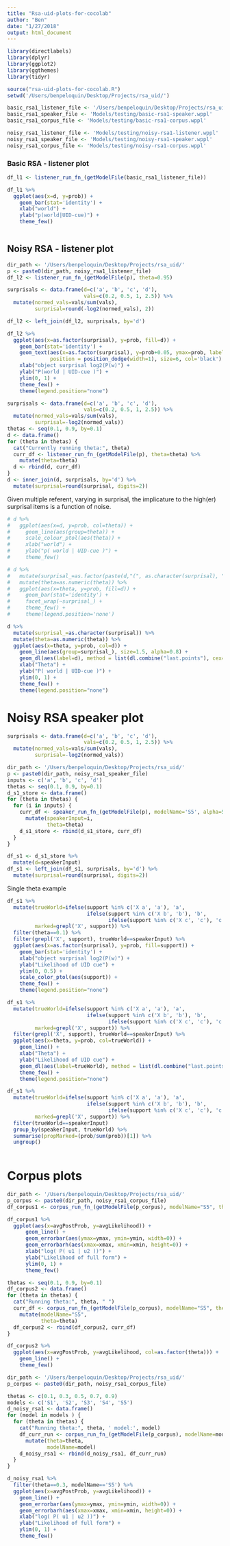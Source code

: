 ```yaml
---
title: "Rsa-uid-plots-for-cocolab"
author: "Ben"
date: "1/27/2018"
output: html_document
---
```


```r
library(directlabels)
library(dplyr)
library(ggplot2)
library(ggthemes)
library(tidyr)

source("rsa-uid-plots-for-cocolab.R")
setwd('/Users/benpeloquin/Desktop/Projects/rsa_uid/')
```

```r
basic_rsa1_listener_file <- '/Users/benpeloquin/Desktop/Projects/rsa_uid/Models/testing/basic-rsa1-listener.wppl'
basic_rsa1_speaker_file <- 'Models/testing/basic-rsa1-speaker.wppl'
basic_rsa1_corpus_file <- 'Models/testing/basic-rsa1-corpus.wppl'

noisy_rsa1_listener_file <- 'Models/testing/noisy-rsa1-listener.wppl'
noisy_rsa1_speaker_file <- 'Models/testing/noisy-rsa1-speaker.wppl'
noisy_rsa1_corpus_file <- 'Models/testing/noisy-rsa1-corpus.wppl'
```

### Basic RSA - listener plot
```r
df_l1 <- listener_run_fn_(getModelFile(basic_rsa1_listener_file))

df_l1 %>%
  ggplot(aes(x=d, y=prob)) +
    geom_bar(stat='identity') +
    xlab("world") +
    ylab("p(world|UID-cue)") +
    theme_few()
```

```r

```

## Noisy RSA - listener plot
```r
dir_path <- '/Users/benpeloquin/Desktop/Projects/rsa_uid/'
p <- paste0(dir_path, noisy_rsa1_listener_file)
df_l2 <- listener_run_fn_(getModelFile(p), theta=0.95)

surprisals <- data.frame(d=c('a', 'b', 'c', 'd'), 
                         vals=c(0.2, 0.5, 1, 2.5)) %>%
  mutate(normed_vals=vals/sum(vals),
         surprisal=round(-log2(normed_vals), 2))

df_l2 <- left_join(df_l2, surprisals, by='d')
```

```r
df_l2 %>%
  ggplot(aes(x=as.factor(surprisal), y=prob, fill=d)) +
    geom_bar(stat='identity') +
    geom_text(aes(x=as.factor(surprisal), y=prob+0.05, ymax=prob, label=d), 
              position = position_dodge(width=1), size=6, col='black') +
    xlab("object surprisal log2(P(w)") +
    ylab("P(world | UID-cue )") +
    ylim(0, 1) +
    theme_few() +
    theme(legend.position="none")
```

```r
surprisals <- data.frame(d=c('a', 'b', 'c', 'd'), 
                         vals=c(0.2, 0.5, 1, 2.5)) %>%
  mutate(normed_vals=vals/sum(vals),
         surprisal=-log2(normed_vals))
thetas <- seq(0.1, 0.9, by=0.1)
d <- data.frame()
for (theta in thetas) {
  cat("Currently running theta:", theta)
  curr_df <- listener_run_fn_(getModelFile(p), theta=theta) %>%
    mutate(theta=theta)
  d <- rbind(d, curr_df)
}
d <- inner_join(d, surprisals, by='d') %>%
  mutate(surprisal=round(surprisal, digits=2))
```

Given multiple referent, varying in surprisal, the implicature to the high(er) surprisal items is a function of noise.
```r
# d %>%
#   ggplot(aes(x=d, y=prob, col=theta)) +
#     geom_line(aes(group=theta)) +
#     scale_colour_ptol(aes(theta)) +
#     xlab("world") +
#     ylab("p( world | UID-cue )") +
#     theme_few() 

# d %>%
#   mutate(surprisal_=as.factor(paste(d,"(", as.character(surprisal), ")"))) %>%
#   mutate(theta=as.numeric(theta)) %>%
#   ggplot(aes(x=theta, y=prob, fill=d)) +
#     geom_bar(stat='identity') +
#     facet_wrap(~surprisal_) +
#     theme_few() +
#     theme(legend.position='none')

d %>%
  mutate(surprisal_=as.character(surprisal)) %>%
  mutate(theta=as.numeric(theta)) %>%
  ggplot(aes(x=theta, y=prob, col=d)) +
    geom_line(aes(group=surprisal_), size=1.5, alpha=0.8) +
    geom_dl(aes(label=d), method = list(dl.combine("last.points"), cex=2)) +
    xlab("Theta") +
    ylab("P( world | UID-cue )") +
    ylim(0, 1) +
    theme_few() +
    theme(legend.position="none")
```

# Noisy RSA speaker plot
```r
surprisals <- data.frame(d=c('a', 'b', 'c', 'd'), 
                         vals=c(0.2, 0.5, 1, 2.5)) %>%
  mutate(normed_vals=vals/sum(vals),
         surprisal=-log2(normed_vals))

dir_path <- '/Users/benpeloquin/Desktop/Projects/rsa_uid/'
p <- paste0(dir_path, noisy_rsa1_speaker_file)
inputs <- c('a', 'b', 'c', 'd')
thetas <- seq(0.1, 0.9, by=0.1)
d_s1_store <- data.frame()
for (theta in thetas) {
  for (i in inputs) {
    curr_df <- speaker_run_fn_(getModelFile(p), modelName='S5', alpha=5, speakerInput=i, theta=theta) %>%
      mutate(speakerInput=i,
             theta=theta)
    d_s1_store <- rbind(d_s1_store, curr_df)
  }
}

df_s1 <- d_s1_store %>%
  mutate(d=speakerInput)
df_s1 <- left_join(df_s1, surprisals, by='d') %>%
  mutate(surprisal=round(surprisal, digits=2))
```

Single theta example
```r
df_s1 %>%
  mutate(trueWorld=ifelse(support %in% c('X a', 'a'), 'a', 
                          ifelse(support %in% c('X b', 'b'), 'b',
                                 ifelse(support %in% c('X c', 'c'), 'c', 'd'))),
         marked=grepl('X', support)) %>%
  filter(theta==0.1) %>%
  filter(grepl('X', support), trueWorld==speakerInput) %>%
  ggplot(aes(x=as.factor(surprisal), y=prob, fill=support)) +
    geom_bar(stat='identity') +
    xlab("object surprisal log2(P(w)") +
    ylab("Likelihood of UID cue") +
    ylim(0, 0.5) +
    scale_color_ptol(aes(support)) +
    theme_few() +
    theme(legend.position="none")
```

```r
df_s1 %>%
  mutate(trueWorld=ifelse(support %in% c('X a', 'a'), 'a', 
                          ifelse(support %in% c('X b', 'b'), 'b',
                                 ifelse(support %in% c('X c', 'c'), 'c', 'd'))),
         marked=grepl('X', support)) %>%
  filter(grepl('X', support), trueWorld==speakerInput) %>%
  ggplot(aes(x=theta, y=prob, col=trueWorld)) +
    geom_line() +
    xlab("Theta") +
    ylab("Likelihood of UID cue") +
    geom_dl(aes(label=trueWorld), method = list(dl.combine("last.points"), cex=2)) +
    theme_few() +
    theme(legend.position="none")
```



```r
df_s1 %>%
  mutate(trueWorld=ifelse(support %in% c('X a', 'a'), 'a', 
                          ifelse(support %in% c('X b', 'b'), 'b',
                                 ifelse(support %in% c('X c', 'c'), 'c', 'd'))),
         marked=grepl('X', support)) %>%
  filter(trueWorld==speakerInput)
  group_by(speakerInput, trueWorld) %>%
  summarise(propMarked=(prob/sum(prob))[1]) %>%
  ungroup()
    
```

# Corpus plots
```r
dir_path <- '/Users/benpeloquin/Desktop/Projects/rsa_uid/'
p_corpus <- paste0(dir_path, noisy_rsa1_corpus_file)
df_corpus1 <- corpus_run_fn_(getModelFile(p_corpus), modelName="S5", theta=0.3, alpha=3)
```

```r
df_corpus1 %>%
  ggplot(aes(x=avgPostProb, y=avgLikelihood)) +
      geom_line() +
      geom_errorbar(aes(ymax=ymax, ymin=ymin, width=0)) +
      geom_errorbarh(aes(xmax=xmax, xmin=xmin, height=0)) +
      xlab("log( P( u1 | u2 ))") +
      ylab("Likelihood of full form") +
      ylim(0, 1) +
      theme_few()
```


```r
thetas <- seq(0.1, 0.9, by=0.1)
df_corpus2 <- data.frame()
for (theta in thetas) {
  cat("Running theta:", theta, " ")
  curr_df <- corpus_run_fn_(getModelFile(p_corpus), modelName="S5", theta=theta, alpha=3) %>%
    mutate(modelName="S5",
           theta=theta)
  df_corpus2 <- rbind(df_corpus2, curr_df)
}
```
```r
df_corpus2 %>%
  ggplot(aes(x=avgPostProb, y=avgLikelihood, col=as.factor(theta))) +
    geom_line() +
    theme_few()
```



```r
dir_path <- '/Users/benpeloquin/Desktop/Projects/rsa_uid/'
p_corpus <- paste0(dir_path, noisy_rsa1_corpus_file)

thetas <- c(0.1, 0.3, 0.5, 0.7, 0.9)
models <- c('S1', 'S2', 'S3', 'S4', 'S5')
d_noisy_rsa1 <- data.frame()
for (model in models ) {
  for (theta in thetas) {
    cat("Running theta:", theta, ' model:', model)
    df_curr_run <- corpus_run_fn_(getModelFile(p_corpus), modelName=model, theta=theta) %>%
      mutate(theta=theta,
             modelName=model)
    d_noisy_rsa1 <- rbind(d_noisy_rsa1, df_curr_run)
  }
}

```

```r
d_noisy_rsa1 %>%
  filter(theta==0.3, modelName=='S5') %>%
  ggplot(aes(x=avgPostProb, y=avgLikelihood)) +
    geom_line() +
    geom_errorbar(aes(ymax=ymax, ymin=ymin, width=0)) +
    geom_errorbarh(aes(xmax=xmax, xmin=xmin, height=0)) +
    xlab("log( P( u1 | u2 ))") +
    ylab("Likelihood of full form") +
    ylim(0, 1) +
    theme_few()
```


